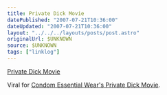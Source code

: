 ```yaml
---
title: Private Dick Movie
datePublished: "2007-07-21T10:36:00"
dateUpdated: "2007-07-21T10:36:00"
layout: "../../../layouts/posts/post.astro"
originalUrl: $UNKNOWN
source: $UNKNOWN
tags: ["linklog"]
---
```



<YouTube id="https://www.youtube.com/watch?v=KXamwaNf2KU" />

[Private Dick Movie](https://www.youtube.com/watch?v=KXamwaNf2KU)

Viral for [Condom Essential Wear's Private Dick Movie](http://www.privatedickmovie.co.uk/).
